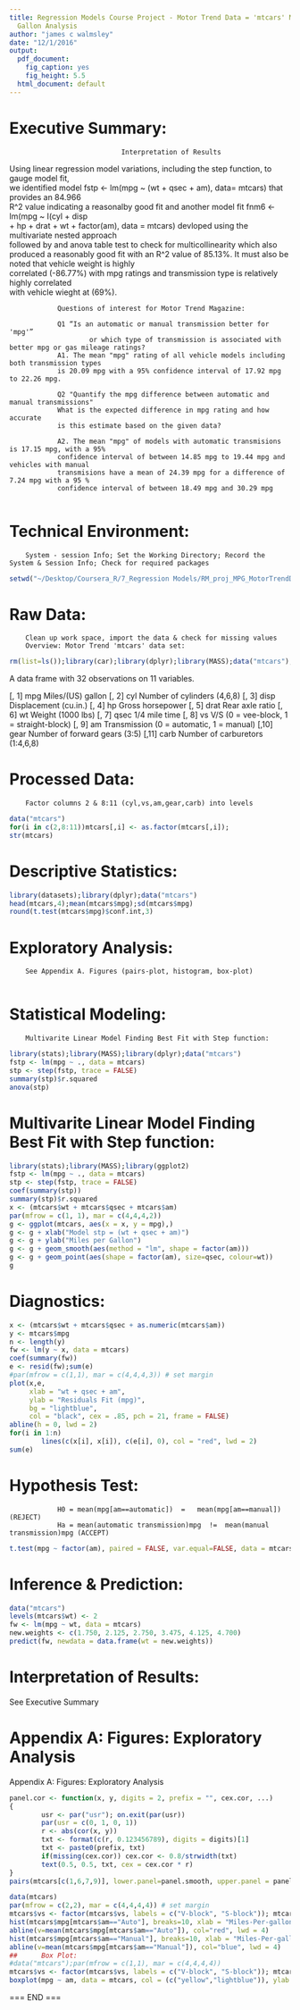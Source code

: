 ```yaml
---
title: Regression Models Course Project - Motor Trend Data = 'mtcars' Miles Per
  Gallon Analysis
author: "james c walmsley"
date: "12/1/2016"
output:
  pdf_document:
    fig_caption: yes
    fig_height: 5.5
  html_document: default
---
```

# Executive Summary:                      
                                Interpretation of Results        
Using linear regression model variations, including the step function, to gauge model fit,  
we identified model fstp <- lm(mpg ~ (wt + qsec + am), data= mtcars) that provides an 84.966  
R^2 value indicating a reasonalby good fit and another model fit fnm6 <- lm(mpg ~ I(cyl + disp  
+ hp + drat + wt + factor(am), data = mtcars) devloped using the multivariate nested approach  
followed by and anova table test to check for multicollinearity which also produced a reasonably
good fit with an R^2 value of 85.13%. It must also be noted that vehicle weight is highly  
correlated (-86.77%) with mpg ratings and transmission type is relatively highly correlated  
with vehicle wieght at (69%).
        
                Questions of interest for Motor Trend Magazine:
                
                Q1 “Is an automatic or manual transmission better for 'mpg'”
                        or which type of transmission is associated with better mpg or gas mileage ratings?
                A1. The mean "mpg" rating of all vehicle models including both transmission types  
                is 20.09 mpg with a 95% confidence interval of 17.92 mpg to 22.26 mpg.
                                
                Q2 "Quantify the mpg difference between automatic and manual transmissions"
                What is the expected difference in mpg rating and how accurate  
                is this estimate based on the given data?
                                
                A2. The mean "mpg" of models with automatic transmisions is 17.15 mpg, with a 95%  
                confidence interval of between 14.85 mpg to 19.44 mpg and vehicles with manual  
                transmisions have a mean of 24.39 mpg for a difference of 7.24 mpg with a 95 %  
                confidence interval of between 18.49 mpg and 30.29 mpg  
                                
# Technical Environment:                  
        System - session Info; Set the Working Directory; Record the System & Session Info; Check for required packages

```r
setwd("~/Desktop/Coursera_R/7_Regression Models/RM_proj_MPG_MotorTrendData");sessionInfo();installed.packages();date()
```

# Raw Data:                               
        Clean up work space, import the data & check for missing values
        Overview: Motor Trend 'mtcars' data set:
```r
rm(list=ls());library(car);library(dplyr);library(MASS);data("mtcars");any(is.na(mtcars))
```
A data frame with 32 observations on 11 variables.

[, 1]	mpg	Miles/(US) gallon
[, 2]	cyl	Number of cylinders (4,6,8)
[, 3]	disp	Displacement (cu.in.)
[, 4]	hp	Gross horsepower
[, 5]	drat	Rear axle ratio
[, 6]	wt	Weight (1000 lbs)
[, 7]	qsec	1/4 mile time
[, 8]	vs	V/S (0 = vee-block, 1 = straight-block)
[, 9]	am	Transmission (0 = automatic, 1 = manual)
[,10]	gear	Number of forward gears (3:5)
[,11]	carb	Number of carburetors (1:4,6,8)

# Processed Data:                         
        Factor columns 2 & 8:11 (cyl,vs,am,gear,carb) into levels
```r
data("mtcars")
for(i in c(2,8:11))mtcars[,i] <- as.factor(mtcars[,i]);
str(mtcars)
```

# Descriptive Statistics:                 

```r
library(datasets);library(dplyr);data("mtcars")
head(mtcars,4);mean(mtcars$mpg);sd(mtcars$mpg)
round(t.test(mtcars$mpg)$conf.int,3)
```

# Exploratory Analysis:                   
        See Appendix A. Figures (pairs-plot, histogram, box-plot)
        
# Statistical Modeling:                   
        Multivarite Linear Model Finding Best Fit with Step function:
```r
library(stats);library(MASS);library(dplyr);data("mtcars")
fstp <- lm(mpg ~ ., data = mtcars)
stp <- step(fstp, trace = FALSE)
summary(stp)$r.squared
anova(stp)
```

# Multivarite Linear Model Finding Best Fit with Step function:
```r
library(stats);library(MASS);library(ggplot2)
fstp <- lm(mpg ~ ., data = mtcars)
stp <- step(fstp, trace = FALSE)
coef(summary(stp))
summary(stp)$r.squared
x <- (mtcars$wt + mtcars$qsec + mtcars$am)
par(mfrow = c(1, 1), mar = c(4,4,4,2))
g <- ggplot(mtcars, aes(x = x, y = mpg),)
g <- g + xlab("Model stp = (wt + qsec + am)")
g <- g + ylab("Miles per Gallon")
g <- g + geom_smooth(aes(method = "lm", shape = factor(am)))
g <- g + geom_point(aes(shape = factor(am), size=qsec, colour=wt))
g
```

# Diagnostics:                             
```r
x <- (mtcars$wt + mtcars$qsec + as.numeric(mtcars$am))
y <- mtcars$mpg
n <- length(y)
fw <- lm(y ~ x, data = mtcars)
coef(summary(fw))
e <- resid(fw);sum(e)
#par(mfrow = c(1,1), mar = c(4,4,4,3)) # set margin
plot(x,e,
     xlab = "wt + qsec + am",
     ylab = "Residuals Fit (mpg)",
     bg = "lightblue",
     col = "black", cex = .85, pch = 21, frame = FALSE)
abline(h = 0, lwd = 2)
for(i in 1:n)
        lines(c(x[i], x[i]), c(e[i], 0), col = "red", lwd = 2)
sum(e)
```
        
# Hypothesis Test:                        
                H0 = mean(mpg[am==automatic])  =   mean(mpg[am==manual]) (REJECT)
                Ha = mean(automatic transmission)mpg  !=  mean(manual transmission)mpg (ACCEPT)
```r
t.test(mpg ~ factor(am), paired = FALSE, var.equal=FALSE, data = mtcars)
```
# Inference & Prediction:                 
```r
data("mtcars")
levels(mtcars$wt) <- 2
fw <- lm(mpg ~ wt, data = mtcars)
new.weights <- c(1.750, 2.125, 2.750, 3.475, 4.125, 4.700)
predict(fw, newdata = data.frame(wt = new.weights))
```

# Interpretation of Results:              
See Executive Summary

# Appendix A: Figures: Exploratory Analysis
Appendix A: Figures: Exploratory Analysis

```r

panel.cor <- function(x, y, digits = 2, prefix = "", cex.cor, ...)
{
        usr <- par("usr"); on.exit(par(usr))
        par(usr = c(0, 1, 0, 1))
        r <- abs(cor(x, y))
        txt <- format(c(r, 0.123456789), digits = digits)[1]
        txt <- paste0(prefix, txt)
        if(missing(cex.cor)) cex.cor <- 0.8/strwidth(txt)
        text(0.5, 0.5, txt, cex = cex.cor * r)
}
pairs(mtcars[c(1,6,7,9)], lower.panel=panel.smooth, upper.panel = panel.cor, cex=.85, pch=20, col="lightblue", cex.labels=2, font.lables =2, main = "MPG mtcars data")
```

```r
data(mtcars)
par(mfrow = c(2,2), mar = c(4,4,4,4)) # set margin
mtcars$vs <- factor(mtcars$vs, labels = c("V-block", "S-block")); mtcars$am <- factor(mtcars$am, labels = c("Auto", "Manual")); mtcars$gear <- factor(mtcars$gear); mtcars$carb <- factor(mtcars$carb)
hist(mtcars$mpg[mtcars$am=="Auto"], breaks=10, xlab = "Miles-Per-gallon", ylab = "Frequency", main = "Automatic Transmission", col = "yellow", xlim = range(5:40))
abline(v=mean(mtcars$mpg[mtcars$am=="Auto"]), col="red", lwd = 4)
hist(mtcars$mpg[mtcars$am=="Manual"], breaks=10, xlab = "Miles-Per-gallon", ylab = "Frequency", main = "Manual Transmission", col="lightblue", xlim = range(5:40))
abline(v=mean(mtcars$mpg[mtcars$am=="Manual"]), col="blue", lwd = 4)
##      Box Plot:
#data("mtcars");par(mfrow = c(1,1), mar = c(4,4,4,4))
mtcars$vs <- factor(mtcars$vs, labels = c("V-block", "S-block")); mtcars$am <- factor(mtcars$am, labels = c("Auto", "Manual")); mtcars$gear <- factor(mtcars$gear); mtcars$carb <- factor(mtcars$carb)
boxplot(mpg ~ am, data = mtcars, col = (c("yellow","lightblue")), ylab = "Miles-Per-Gallon", xlab = "Transmission", main =  "MPG vs Transmission Type")
```


===
        END
===














